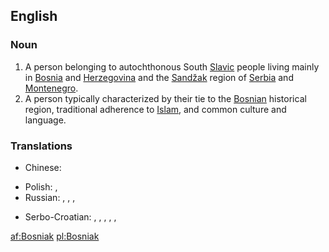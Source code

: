 ==English==

===Noun===
{{wikipedia|Bosniaks}}
{{en-noun}}

# A person belonging to autochthonous South [[Slavic]] people living mainly in [[Bosnia]] and [[Herzegovina]] and the [[Sandžak]] region of [[Serbia]] and [[Montenegro]].
# A person typically characterized by their tie to the [[Bosnian]] historical region, traditional adherence to [[Islam]], and common culture and language.

===Translations===
{{trans-top|a person from Bosnia and Herzegovina}}
* Chinese:
*: {{trreq|Mandarin}}
* Polish: {{t|pl|Bośniak|m}}, {{t|pl|Bośniaczka|f}}
* Russian: {{t|ru|босниец|m|tr=bosníjec|sc=Cyrl}}, {{t|ru|бошняк|m|tr=bošnják|sc=Cyrl}}, {{t|ru|боснийка|f|tr=bosníjka|sc=Cyrl}}, {{t|ru|бошнячка|f|tr=bošnjáčka|sc=Cyrl}}
{{trans-mid}}
* Serbo-Croatian: {{t|sh|Бошњак|m|alt=Бо̀шња̄к}}, {{t|sh|Bošnjak|m|alt=Bòšnjāk}}, {{t|sh|Босанац|m|alt=Боса́нац}}, {{t|sh|Bosanac|m|alt=Bosánac}}, {{t|sh|Босанка|f}}, {{t|sh|Bosanka|f|alt=Bòsānka}}
{{trans-bottom}}

{{trans-top|a person with ties to Bosnia}}
{{trans-mid}}
{{trans-bottom}}

[[af:Bosniak]]
[[pl:Bosniak]]